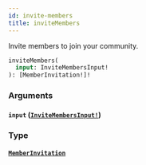 ```yaml
---
id: invite-members
title: inviteMembers
---
```


Invite members to join your community.

```graphql
inviteMembers(
  input: InviteMembersInput!
): [MemberInvitation!]!

```

### Arguments

#### `input` ([`InviteMembersInput!`](/docs/graphql/inputs/invite-members-input))

### Type

#### [`MemberInvitation`](/docs/graphql/objects/member-invitation)
